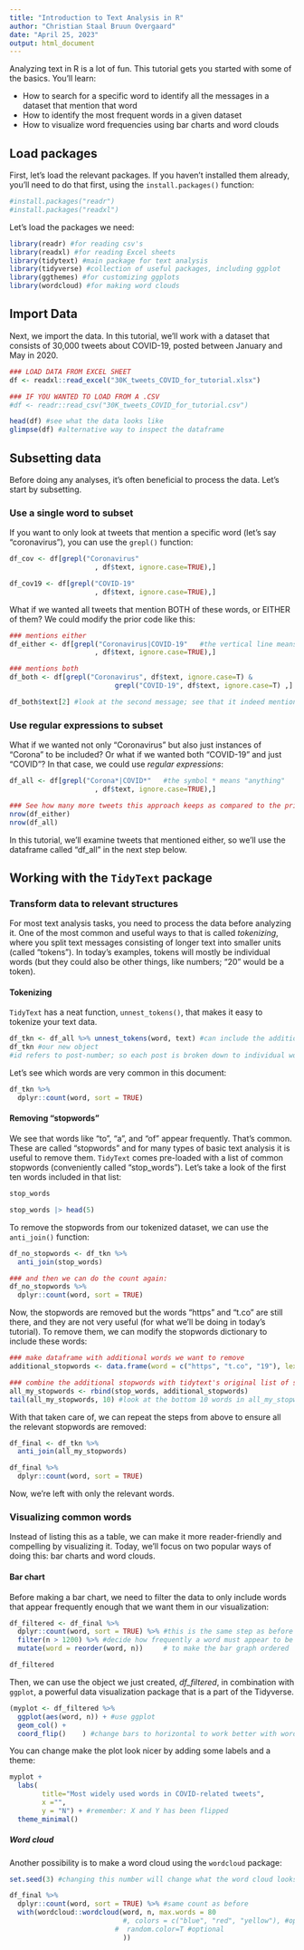 ```yaml
---
title: "Introduction to Text Analysis in R"
author: "Christian Staal Bruun Overgaard"
date: "April 25, 2023"
output: html_document
---
```


Analyzing text in R is a lot of fun. This tutorial gets you started with some of the basics. You'll learn:

* How to search for a specific word to identify all the messages in a dataset that mention that word
* How to identify the most frequent words in a given dataset
* How to visualize word frequencies using bar charts and word clouds

## Load packages

First, let's load the relevant packages. If you haven't installed them already, you'll need to do that first, using the `install.packages()` function:

```r
#install.packages("readr")
#install.packages("readxl")
```

Let's load the packages we need:

```r
library(readr) #for reading csv's
library(readxl) #for reading Excel sheets 
library(tidytext) #main package for text analysis
library(tidyverse) #collection of useful packages, including ggplot
library(ggthemes) #for customizing ggplots
library(wordcloud) #for making word clouds
```

## Import Data

Next, we import the data. In this tutorial, we'll work with a dataset that consists of 30,000 tweets about COVID-19, posted between January and May in 2020.

```r
### LOAD DATA FROM EXCEL SHEET
df <- readxl::read_excel("30K_tweets_COVID_for_tutorial.xlsx") 

### IF YOU WANTED TO LOAD FROM A .CSV
#df <- readr::read_csv("30K_tweets_COVID_for_tutorial.csv")

head(df) #see what the data looks like
glimpse(df) #alternative way to inspect the dataframe
```

## Subsetting data

Before doing any analyses, it's often beneficial to process the data. Let's start by subsetting.

### Use a single word to subset

If you want to only look at tweets that mention a specific word (let's say "coronavirus"), you can use the `grepl()` function: 

```r
df_cov <- df[grepl("Coronavirus"
                     , df$text, ignore.case=TRUE),] 

df_cov19 <- df[grepl("COVID-19"
                     , df$text, ignore.case=TRUE),]
```

What if we wanted all tweets that mention BOTH of these words, or EITHER of them? We could modify the prior code like this:

```r
### mentions either
df_either <- df[grepl("Coronavirus|COVID-19"   #the vertical line means "or"
                     , df$text, ignore.case=TRUE),] 

### mentions both
df_both <- df[grepl("Coronavirus", df$text, ignore.case=T) &
                          grepl("COVID-19", df$text, ignore.case=T) ,]

df_both$text[2] #look at the second message; see that it indeed mentions BOTH
```

### Use regular expressions to subset

What if we wanted not only "Coronavirus" but also just instances of "Corona" to be included? Or what if we wanted both "COVID-19" and just "COVID"? In that case, we could use *regular expressions*:

```r
df_all <- df[grepl("Corona*|COVID*"   #the symbol * means "anything"
                     , df$text, ignore.case=TRUE),] 

### See how many more tweets this approach keeps as compared to the prior approach:
nrow(df_either)
nrow(df_all)
```

In this tutorial, we'll examine tweets that mentioned either, so we'll use the dataframe called "df_all" in the next step below.

## Working with the `TidyText` package

### Transform data to relevant structures

For most text analysis tasks, you need to process the data before analyzing it. One of the most common and useful ways to that is called *tokenizing*, where you split text messages consisting of longer text into smaller units (called "tokens"). In today's examples, tokens will mostly be individual words (but they could also be other things, like numbers; "20" would be a token).

#### Tokenizing

`TidyText` has a neat function, `unnest_tokens()`, that makes it easy to tokenize your text data. 

```r
df_tkn <- df_all %>% unnest_tokens(word, text) #can include the additional argument "to_lower = TRUE" if you don't want to distinguish between uppercase and lowercase.
df_tkn #our new object
#id refers to post-number; so each post is broken down to individual words
```

Let's see which words are very common in this document:

```r
df_tkn %>%
  dplyr::count(word, sort = TRUE)
```

#### Removing "stopwords"

We see that words like "to", "a", and "of" appear frequently. That's common. These are called "stopwords" and for many types of basic text analysis it is useful to remove them. `TidyText` comes pre-loaded with a list of common stopwords (conveniently called "stop_words"). Let's take a look of the first ten words included in that list:

```r
stop_words
```

```r
stop_words |> head(5)
```

To remove the stopwords from our tokenized dataset, we can use the `anti_join()` function:

```r
df_no_stopwords <- df_tkn %>%
  anti_join(stop_words)

### and then we can do the count again:
df_no_stopwords %>%
  dplyr::count(word, sort = TRUE)
```

Now, the stopwords are removed but the words "https" and "t.co" are still there, and they are not very useful (for what we'll be doing in today's tutorial). To remove them, we can modify the stopwords dictionary to include these words:

```r
### make dataframe with additional words we want to remove
additional_stopwords <- data.frame(word = c("https", "t.co", "19"), lexicon = "custom")

### combine the additional stopwords with tidytext's original list of stopwords:
all_my_stopwords <- rbind(stop_words, additional_stopwords)
tail(all_my_stopwords, 10) #look at the bottom 10 words in all_my_stopwords
```

With that taken care of, we can repeat the steps from above to ensure all the relevant stopwords are removed:

```r
df_final <- df_tkn %>%
  anti_join(all_my_stopwords)

df_final %>%
  dplyr::count(word, sort = TRUE)
```

Now, we're left with only the relevant words.

### Visualizing common words

Instead of listing this as a table, we can make it more reader-friendly and compelling by visualizing it. Today, we'll focus on two popular ways of doing this: bar charts and word clouds.

#### Bar chart

Before making a bar chart, we need to filter the data to only include words that appear frequently enough that we want them in our visualization:

```r
df_filtered <- df_final %>%
  dplyr::count(word, sort = TRUE) %>% #this is the same step as before
  filter(n > 1200) %>% #decide how frequently a word must appear to be included
  mutate(word = reorder(word, n))     # to make the bar graph ordered

df_filtered
```

Then, we can use the object we just created, *df_filtered*, in combination with `ggplot`, a powerful data visualization package that is a part of the Tidyverse.

```r
(myplot <- df_filtered %>%
  ggplot(aes(word, n)) + #use ggplot
  geom_col() + 
  coord_flip()    ) #change bars to horizontal to work better with words
```

You can change make the plot look nicer by adding some labels and a theme:

```r
myplot + 
  labs(
        title="Most widely used words in COVID-related tweets",
        x ="", 
        y = "N") + #remember: X and Y has been flipped
  theme_minimal()
```

##### Word cloud

Another possibility is to make a word cloud using the `wordcloud` package:

```r
set.seed(3) #changing this number will change what the word cloud looks like

df_final %>%
  dplyr::count(word, sort = TRUE) %>% #same count as before
  with(wordcloud::wordcloud(word, n, max.words = 80
                            #, colors = c("blue", "red", "yellow"), #optional!
                          #  random.color=T #optional
                            ))
```


